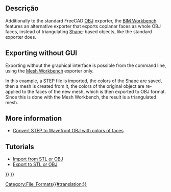 <languages/>

<div class="mw-translate-fuzzy">
{{Docnav
|[[Arch_DAE/pt-br|DAE]]
|[[Arch_JSON/pt-br|JSON]]
|[[Arch_Workbench/pt-br|Arch]]
}}
</div>

{{TOCright}}

<span id="Description"></span>
== Descrição ==

Additionally to the standard FreeCAD [https://en.wikipedia.org/wiki/Wavefront_.obj_file OBJ] exporter, the [[BIM_Workbench|BIM Workbench]] features an alternative exporter that exports coplanar faces as whole OBJ faces, instead of triangulating [[Shape|Shape]]-based objects, like the standard exporter does.

== Exporting without GUI ==

Exporting without the graphical interface is possible from the command line, using the [[Mesh_Workbench|Mesh Workbench]] exporter only.

In this example, a STEP file is imported, the colors of the [[Shape|Shape]] are saved, then a mesh is created from it, the colors of the original object are re-applied to the faces of the new mesh, which is then exported to OBJ format. Since this is done with the Mesh Workbench, the result is a triangulated mesh.

{{Code|code=
import Mesh
import MeshPart
import Import

data = Import.open("example.stp")
shape = data[0][0].Shape
shape_colors = data[0][1]

mesh = MeshPart.meshFromShape(Shape=shape, LinearDeflection=0.1, Segments=True)

face_colors = [(0, 0, 0)] * mesh.CountFacets

for i in range(mesh.countSegments()):
    color = shape_colors[i]
    segm = mesh.getSegment(i)
    for j in segm:
        face_colors[j] = color

mesh.write(Filename="new_example.obj", Material=face_colors, Format="obj")
}}

== More information ==

* [https://forum.freecadweb.org/viewtopic.php?f=8&t=37452 Convert STEP to Wavefront OBJ with colors of faces]

==Tutorials==

* [[Import_from_STL_or_OBJ|Import from STL or OBJ]]
* [[Export_to_STL_or_OBJ|Export to STL or OBJ]]


<div class="mw-translate-fuzzy">
{{Docnav
|[[Arch_DAE/pt-br|DAE]]
|[[Arch_JSON/pt-br|JSON]]
|[[Arch_Workbench/pt-br|Arch]]
}}
</div>

{{BIM_Tools_navi{{#translation:}}}}
{{Userdocnavi{{#translation:}}}}
[[Category:File_Formats{{#translation:}}]]